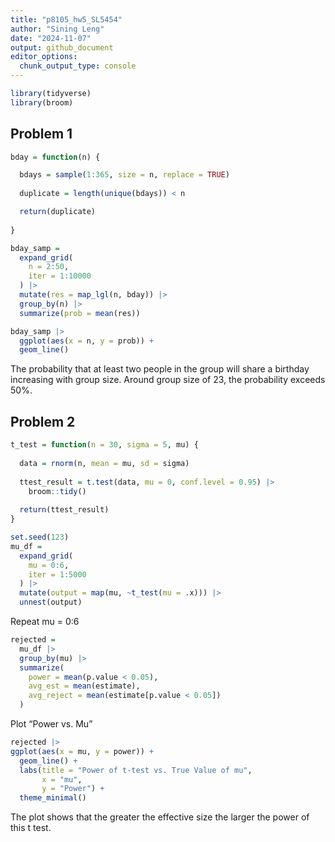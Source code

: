 ```yaml
---
title: "p8105_hw5_SL5454"
author: "Sining Leng"
date: "2024-11-07"
output: github_document
editor_options: 
  chunk_output_type: console
---
```


```r
library(tidyverse)
library(broom)
```

## Problem 1
```r
bday = function(n) {

  bdays = sample(1:365, size = n, replace = TRUE)
  
  duplicate = length(unique(bdays)) < n

  return(duplicate)
  
}

bday_samp = 
  expand_grid(
    n = 2:50,
    iter = 1:10000
  ) |> 
  mutate(res = map_lgl(n, bday)) |> 
  group_by(n) |> 
  summarize(prob = mean(res))

bday_samp |>
  ggplot(aes(x = n, y = prob)) + 
  geom_line()
```

The probability that at least two people in the group will share a birthday increasing with group size. Around group size of 23, the probability exceeds 50%.


## Problem 2

```r
t_test = function(n = 30, sigma = 5, mu) {
  
  data = rnorm(n, mean = mu, sd = sigma)
  
  ttest_result = t.test(data, mu = 0, conf.level = 0.95) |>
    broom::tidy()
  
  return(ttest_result)
}

set.seed(123)
mu_df = 
  expand_grid(
    mu = 0:6,
    iter = 1:5000
  ) |>
  mutate(output = map(mu, ~t_test(mu = .x))) |>
  unnest(output)

```

Repeat mu = 0:6
```r
rejected =
  mu_df |>
  group_by(mu) |>
  summarize(
    power = mean(p.value < 0.05),
    avg_est = mean(estimate),
    avg_reject = mean(estimate[p.value < 0.05])
  )
```

Plot "Power vs. Mu"
```r
rejected |>
ggplot(aes(x = mu, y = power)) +
  geom_line() +
  labs(title = "Power of t-test vs. True Value of mu",
       x = "mu",
       y = "Power") +
  theme_minimal()
```

The plot shows that the greater the effective size the larger the power of this t test.
